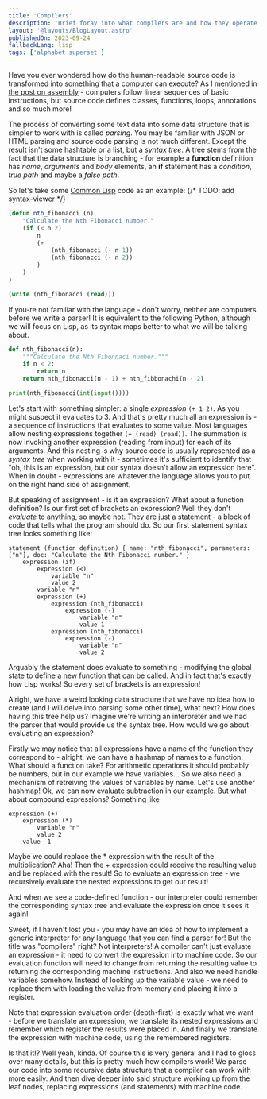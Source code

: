 ```yaml
---
title: 'Compilers'
description: 'Brief foray into what compilers are and how they operate'
layout: '@layouts/BlogLayout.astro'
publishedOn: 2023-09-24
fallbackLang: lisp
tags: ['alphabet superset']
---
```


Have you ever wondered how do the human-readable source code is transformed into something that a computer can execute? As I mentioned in [the post on assembly](/blog/assembly) - computers follow linear sequences of basic instructions, but source code defines classes, functions, loops, annotations and so much more!

The process of converting some text data into some data structure that is simpler to work with is called <dfn>parsing</dfn>. You may be familiar with JSON or HTML parsing and source code parsing is not much different. Except the result isn't some hashtable or a list, but a <dfn>syntax tree</dfn>. A tree stems from the fact that the data structure is branching - for example a **function** definition has *name*, *arguments* and *body* elements, an **if** statement has a *condition*, *true path* and maybe a *false path*.

So let's take some [Common Lisp](https://lisp-lang.org/) code as an example:
{/* TODO: add syntax-viewer */}
```lisp
(defun nth_fibonacci (n)
    "Calculate the Nth Fibonacci number."
    (if (< n 2)
        n
        (+
            (nth_fibonacci (- n 1))
            (nth_fibonacci (- n 2))
        )
    )
)

(write (nth_fibonacci (read)))
```

If you-re not familiar with the language - don't worry, neither are computers before we write a parser! It is equivalent to the following Python, although we will focus on Lisp, as its syntax maps better to what we will be talking about.
```py
def nth_fibonacci(n):
    """Calculate the Nth Fibonnaci number."""
    if n < 2:
        return n
    return nth_fibonacci(n - 1) + nth_fibbonachi(n - 2)

print(nth_fibonacci(int(input())))
```

Let's start with something simpler: a single *expression* `(+ 1 2)`. As you might suspect it evaluates to 3. And that's pretty much all an expression is - a sequence of instructions that evaluates to some value. Most languages allow nesting expressions together `(+ (read) (read))`. The summation is now invoking another expression (reading from input) for each of its arguments. And this nesting is why source code is usually represented as a *syntax tree* when working with it - sometimes it's sufficient to identify that "oh, this is an expression, but our syntax doesn't allow an expression here". When in doubt - expressions are whatever the language allows you to put on the right hand side of assignment.

But speaking of assignment - is it an expression? What about a function definition? Is our first set of brackets an expression? Well they don't *evaluate* to anything, so maybe not. They are just a statement - a block of code that tells what the program should do. So our first statement syntax tree looks something like:
```ast
statement (function definition) { name: "nth_fibonacci", parameters: ["n"], doc: "Calculate the Nth Fibonacci number." }
    expression (if)
        expression (<)
            variable "n"
            value 2
        variable "n"
        expression (+)
            expression (nth_fibonacci)
                expression (-)
                    variable "n"
                    value 1
            expression (nth_fibonacci)
                expression (-)
                    variable "n"
                    value 2
```

Arguably the statement does evaluate to something - modifying the global state to define a new function that can be called. And in fact that's exactly how Lisp works! So every set of brackets is an expression!

Alright, we have a weird looking data structure that we have no idea how to create (and I will delve into parsing some other time), what next? How does having this tree help us? Imagine we're writing an interpreter and we had the parser that would provide us the syntax tree. How would we go about evaluating an expression?

Firstly we may notice that all expressions have a name of the function they correspond to - alright, we can have a hashmap of names to a function. What should a function take? For arithmetic operations it should probably be numbers, but in our example we have variables... So we also need a mechanism of retreiving the values of variables by name. Let's use another hashmap! Ok, we can now evaluate subtraction in our example. But what about compound expressions? Something like
```ast
expression (+)
    expression (*)
        variable "n"
        value 2
    value -1
```

Maybe we could replace the * expression with the result of the multiplication? Aha! Then the + expression could receive the resulting value and be replaced with the result! So to evaluate an expression tree - we recursively evaluate the nested expressions to get our result!

And when we see a code-defined function - our interpreter could remember the corresponding syntax tree and evaluate the expression once it sees it again!

Sweet, if I haven't lost you - you may have an idea of how to implement a generic interpreter for any language that you can find a parser for! But the title was "compilers" right? Not interpreters! A compiler can't just evaluate an expression - it need to convert the expression into machine code. So our evaluation function will need to change from returning the resulting value to returning the corresponding machine instructions. And also we need handle variables somehow. Instead of looking up the variable value - we need to replace them with loading the value from memory and placing it into a register.

Note that expression evaluation order (depth-first) is exactly what we want - before we translate an expression, we translate its nested expressions and remember which register the results were placed in. And finally we translate the expression with machine code, using the remembered registers.

Is that it!? Well yeah, kinda. Of course this is very general and I had to gloss over many details, but this is pretty much how compilers work! We parse our code into some recursive data structure that a compiler can work with more easily. And then dive deeper into said structure working up from the leaf nodes, replacing expressions (and statements) with machine code.

